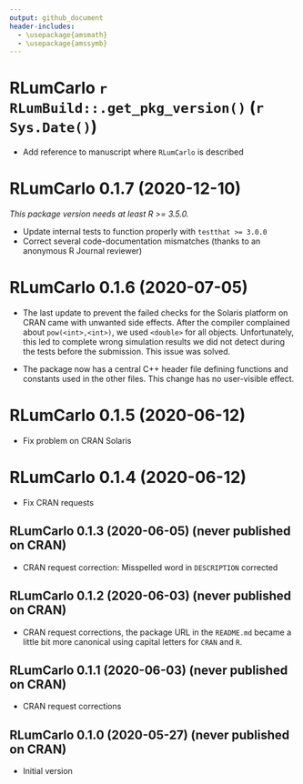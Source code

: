 ```yaml
---
output: github_document
header-includes:
  - \usepackage{amsmath}
  - \usepackage{amssymb}
---
```

<!-- NEWS.md was auto-generated by NEWS.Rmd. Please DO NOT edit by hand!-->
# RLumCarlo `r RLumBuild::.get_pkg_version()` (`r Sys.Date()`)
* Add reference to manuscript where `RLumCarlo` is described

# RLumCarlo 0.1.7 (2020-12-10)

*This package version needs at least R >= 3.5.0.*

* Update internal tests to function properly with `testthat >= 3.0.0` 
* Correct several code-documentation mismatches (thanks to an anonymous 
R Journal reviewer)

# RLumCarlo 0.1.6 (2020-07-05)

* The last update to prevent the failed checks for the Solaris platform 
on CRAN came with unwanted side effects. After the compiler complained about `pow(<int>,<int>)`, 
we used `<double>` for all objects. Unfortunately, this led to complete wrong 
simulation results we did not detect during the tests 
before the submission. This issue was solved. 

* The package now has a central C++ header file defining functions and constants
used in the other files. This change has no user-visible effect. 

# RLumCarlo 0.1.5 (2020-06-12)

* Fix problem on CRAN Solaris

# RLumCarlo 0.1.4 (2020-06-12)

* Fix CRAN requests

## RLumCarlo 0.1.3 (2020-06-05) (never published on CRAN)

* CRAN request correction: Misspelled word in `DESCRIPTION` corrected

## RLumCarlo 0.1.2 (2020-06-03) (never published on CRAN)

* CRAN request corrections, the package URL in the `README.md` became a little bit more canonical 
using capital letters for `CRAN` and `R`.

## RLumCarlo 0.1.1 (2020-06-03) (never published on CRAN)

* CRAN request corrections

## RLumCarlo 0.1.0 (2020-05-27) (never published on CRAN)

* Initial version

